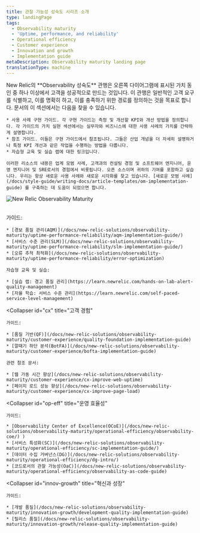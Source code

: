 ```yaml
---
title: 관찰 가능성 성숙도 시리즈 소개
type: landingPage
tags:
  - Observability maturity
  - 'Uptime, performance, and reliability'
  - Operational efficiency
  - Customer experience
  - Innovation and growth
  - Implementation guide
metaDescription: Observability maturity landing page
translationType: machine
---
```



<LandingPageHero>
  <HeroContent>
    New Relic의 **Observability 성숙도** 관행은 오른쪽 다이어그램에 표시된 가치 동인 중 하나 이상에서 고객을 성공적으로 만드는 것입니다. 이 관행은 일반적인 고객 요구를 식별하고, 이를 명확히 하고, 이를 충족하기 위한 경로를 정의하는 것을 목표로 합니다. 문서의 이 섹션에서는 다음을 찾을 수 있습니다.

    * 사용 사례 구현 가이드. 각 구현 가이드는 측정 및 개선할 KPI와 개선 방법을 정의합니다. 각 가이드의 가치 실현 섹션에서는 실무자와 비즈니스에 대한 사용 사례의 가치를 간략하게 설명합니다.
    * 참조 가이드. 이들은 구현 가이드에서 참조됩니다. 그들은 산업 개념을 더 자세히 설명하거나 특정 KPI 개선과 같은 작업을 수행하는 방법을 다룹니다.
    * 자습형 교육 및 실습 랩에 대한 링크입니다.

    이러한 리소스의 내용은 업계 모범 사례, 고객과의 컨설팅 경험 및 소프트웨어 엔지니어, 운영 엔지니어 및 SRE로서의 경험에서 비롯됩니다. 오픈 소스이며 귀하의 기여를 포함하고 싶습니다. 우리는 항상 새로운 사용 사례와 새로운 시각화를 찾고 있습니다. [새로운 모범 사례](/docs/style-guide/writing-docs/article-templates/om-implementation-guide) 를 구축하는 데 도움이 되었으면 합니다.
  </HeroContent>

  <img
    title="New Relic Observability Maturity"
    alt="New Relic Observability Maturity"
    src={omaVDrivers}
  />
</LandingPageHero>

<br/>

<CollapserGroup>
  <Collapser
    id="upr"
    title="가동 시간, 성능 및 안정성"
  >
    가이드:

    * [경보 품질 관리(AQM)](/docs/new-relic-solutions/observability-maturity/uptime-performance-reliability/aqm-implementation-guide/)
    * [서비스 수준 관리(SLM)](/docs/new-relic-solutions/observability-maturity/uptime-performance-reliability/slm-implementation-guide/)
    * [오류 추적 최적화](/docs/new-relic-solutions/observability-maturity/uptime-performance-reliability/error-optimization)

    자습형 교육 및 실습:

    * [실습 랩: 경고 품질 관리](https://learn.newrelic.com/hands-on-lab-alert-quality-management)
    * [자율 학습: 서비스 수준 관리](https://learn.newrelic.com/self-paced-service-level-management)
  </Collapser>

  <Collapser
    id="cx"
    title="고객 경험"
  >
    가이드:

    * [품질 기반(QF)](/docs/new-relic-solutions/observability-maturity/customer-experience/quality-foundation-implementation-guide)
    * [깔때기 하단 분석(BotFA)](/docs/new-relic-solutions/observability-maturity/customer-experience/bofta-implementation-guide)

    관련 참조 문서:

    * [웹 가동 시간 향상](/docs/new-relic-solutions/observability-maturity/customer-experience/cx-improve-web-uptime)
    * [페이지 로드 성능 향상](/docs/new-relic-solutions/observability-maturity/customer-experience/cx-improve-page-load)
  </Collapser>

  <Collapser
    id="op-eff"
    title="운영 효율성"
  >
    가이드:

    * [Observability Center of Excellence(OCoE)](/docs/new-relic-solutions/observability-maturity/operational-efficiency/observability-coe/) )
    * [서비스 특성화(SC)](/docs/new-relic-solutions/observability-maturity/operational-efficiency/sc-implementation-guide/)
    * [데이터 수집 거버넌스(DG)](/docs/new-relic-solutions/observability-maturity/operational-efficiency/dg-intro/)
    * [코드로서의 관찰 가능성(OaC)](/docs/new-relic-solutions/observability-maturity/operational-efficiency/observability-as-code-guide)
  </Collapser>

  <Collapser
    id="innov-growth"
    title="혁신과 성장"
  >
    가이드:

    * [개발 품질](/docs/new-relic-solutions/observability-maturity/innovation-growth/development-quality-implementation-guide)
    * [릴리스 품질](/docs/new-relic-solutions/observability-maturity/innovation-growth/release-quality-implementation-guide)
  </Collapser>
</CollapserGroup>